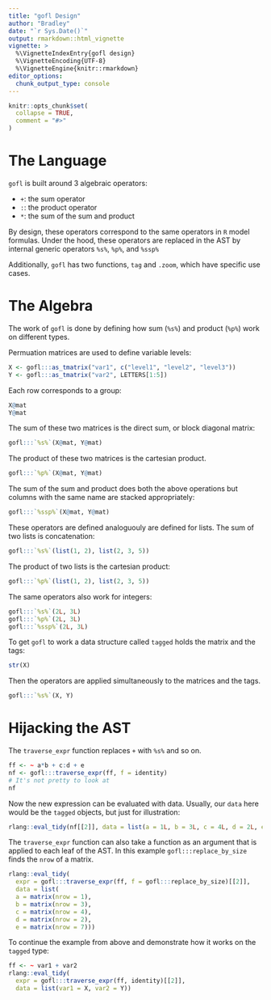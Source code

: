 ```yaml
---
title: "gofl Design"
author: "Bradley"
date: "`r Sys.Date()`"
output: rmarkdown::html_vignette
vignette: >
  %\VignetteIndexEntry{gofl design}
  %\VignetteEncoding{UTF-8}
  %\VignetteEngine{knitr::rmarkdown}
editor_options: 
  chunk_output_type: console
---
```


```r
knitr::opts_chunk$set(
  collapse = TRUE,
  comment = "#>"
)
```

# The Language

`gofl` is built around 3 algebraic operators:

* `+`: the sum operator
* `:`: the product operator
* `*`: the sum of the sum and product

By design, these operators correspond to the same operators in `R` model formulas. Under the hood, these operators are replaced in the AST by internal generic operators `%s%`, `%p%`, and `%ssp%` 

Additionally, `gofl` has two functions, `tag` and `.zoom`, which have specific use cases.

# The Algebra

The work of `gofl` is done by defining how sum (`%s%`) and product (`%p%`) work on different types.

Permuation matrices are used to define variable levels:

```r
X <- gofl:::as_tmatrix("var1", c("level1", "level2", "level3"))
Y <- gofl:::as_tmatrix("var2", LETTERS[1:5])
```

Each row corresponds to a group:

```r
X@mat
Y@mat
```

The sum of these two matrices is the direct sum, or block diagonal matrix:

```r
gofl:::`%s%`(X@mat, Y@mat)
```

The product of these two matrices is the cartesian product.

```r
gofl:::`%p%`(X@mat, Y@mat)
```

The sum of the sum and product does both the above operations but columns with the same name are stacked appropriately: 

```r
gofl:::`%ssp%`(X@mat, Y@mat)
```

These operators are defined analoguouly are defined for lists. The sum of two lists is concatenation:

```r
gofl:::`%s%`(list(1, 2), list(2, 3, 5))
```

The product of two lists is the cartesian product:

```r
gofl:::`%p%`(list(1, 2), list(2, 3, 5))
```

The same operators also work for integers:

```r
gofl:::`%s%`(2L, 3L)
gofl:::`%p%`(2L, 3L)
gofl:::`%ssp%`(2L, 3L)
```

To get `gofl` to work a data structure called `tagged` holds the matrix and the tags:

```r
str(X)
```

Then the operators are applied simultaneously to the matrices and the tags.
```r
gofl:::`%s%`(X, Y)
```

# Hijacking the AST

The `traverse_expr` function replaces `+` with `%s%` and so on.

```r
ff <- ~ a*b + c:d + e
nf <- gofl:::traverse_expr(ff, f = identity)
# It's not pretty to look at
nf
```

Now the new expression can be evaluated with data. Usually, our `data` here would be the `tagged` objects, but just for illustration:

```r
rlang::eval_tidy(nf[[2]], data = list(a = 1L, b = 3L, c = 4L, d = 2L, e =  7L))
```

The `traverse_expr` function can also take a function as an argument that is applied to each leaf of the AST. In this example `gofl:::replace_by_size` finds the `nrow` of a matrix.

```r
rlang::eval_tidy(
  expr = gofl:::traverse_expr(ff, f = gofl:::replace_by_size)[[2]], 
  data = list(
  a = matrix(nrow = 1), 
  b = matrix(nrow = 3), 
  c = matrix(nrow = 4), 
  d = matrix(nrow = 2),
  e = matrix(nrow = 7)))
```

To continue the example from above and demonstrate how it works on the `tagged` type:

```r
ff <- ~ var1 + var2
rlang::eval_tidy(
  expr = gofl:::traverse_expr(ff, identity)[[2]], 
  data = list(var1 = X, var2 = Y))
```
